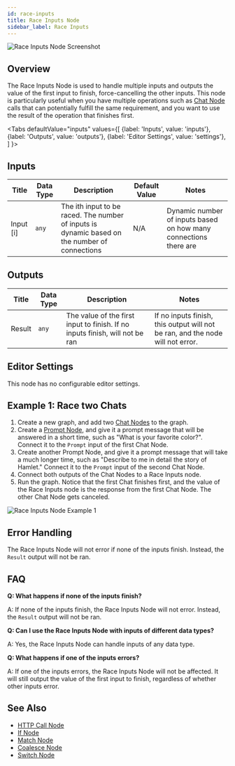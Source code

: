 ```yaml
---
id: race-inputs
title: Race Inputs Node
sidebar_label: Race Inputs
---
```



![Race Inputs Node Screenshot](./assets/race-inputs-node.png)

## Overview

The Race Inputs Node is used to handle multiple inputs and outputs the value of the first input to finish, force-cancelling the other inputs. This node is particularly useful when you have multiple operations such as [Chat Node](./chat.mdx) calls that can potentially fulfill the same requirement, and you want to use the result of the operation that finishes first.

<Tabs
  defaultValue="inputs"
  values={[
    {label: 'Inputs', value: 'inputs'},
    {label: 'Outputs', value: 'outputs'},
    {label: 'Editor Settings', value: 'settings'},
  ]
}>

<TabItem value="inputs">

## Inputs

| Title     | Data Type | Description                                                                                   | Default Value | Notes                                                            |
| --------- | --------- | --------------------------------------------------------------------------------------------- | ------------- | ---------------------------------------------------------------- |
| Input [i] | `any`     | The ith input to be raced. The number of inputs is dynamic based on the number of connections | N/A           | Dynamic number of inputs based on how many connections there are |

</TabItem>

<TabItem value="outputs">

## Outputs

| Title  | Data Type | Description                                                                  | Notes                                                                          |
| ------ | --------- | ---------------------------------------------------------------------------- | ------------------------------------------------------------------------------ |
| Result | `any`     | The value of the first input to finish. If no inputs finish, will not be ran | If no inputs finish, this output will not be ran, and the node will not error. |

</TabItem>

<TabItem value="settings">

## Editor Settings

This node has no configurable editor settings.

</TabItem>

</Tabs>

## Example 1: Race two Chats

1. Create a new graph, and add two [Chat Nodes](./chat.mdx) to the graph.
2. Create a [Prompt Node](./prompt.mdx), and give it a prompt message that will be answered in a short time, such as "What is your favorite color?". Connect it to the `Prompt` input of the first Chat Node.
3. Create another Prompt Node, and give it a prompt message that will take a much longer time, such as "Describe to me in detail the story of Hamlet." Connect it to the `Prompt` input of the second Chat Node.
4. Connect both outputs of the Chat Nodes to a Race Inputs node.
5. Run the graph. Notice that the first Chat finishes first, and the value of the Race Inputs node is the response from the first Chat Node. The other Chat Node gets canceled.

![Race Inputs Node Example 1](./assets/race-inputs-node-example-01.png)

## Error Handling

The Race Inputs Node will not error if none of the inputs finish. Instead, the `Result` output will not be ran.

## FAQ

**Q: What happens if none of the inputs finish?**

A: If none of the inputs finish, the Race Inputs Node will not error. Instead, the `Result` output will not be ran.

**Q: Can I use the Race Inputs Node with inputs of different data types?**

A: Yes, the Race Inputs Node can handle inputs of any data type.

**Q: What happens if one of the inputs errors?**

A: If one of the inputs errors, the Race Inputs Node will not be affected. It will still output the value of the first input to finish, regardless of whether other inputs error.

## See Also

- [HTTP Call Node](./http-call.mdx)
- [If Node](./if.mdx)
- [Match Node](./match.mdx)
- [Coalesce Node](./coalesce.mdx)
- [Switch Node](./switch.mdx)
